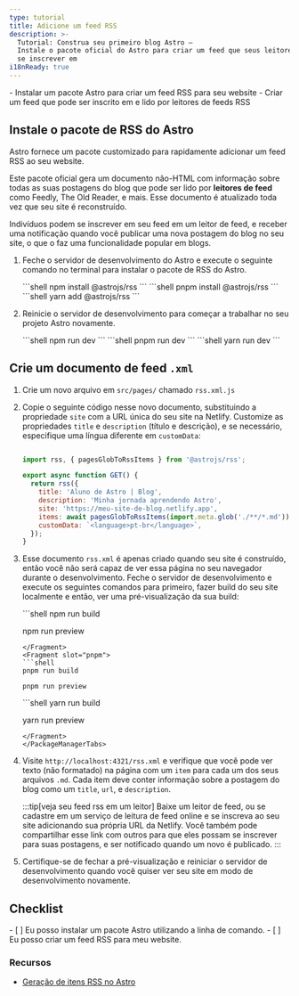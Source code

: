 ```yaml
---
type: tutorial
title: Adicione um feed RSS
description: >-
  Tutorial: Construa seu primeiro blog Astro —
  Instale o pacote oficial do Astro para criar um feed que seus leitores podem
  se inscrever em
i18nReady: true
---
```




<PreCheck>
  - Instalar um pacote Astro para criar um feed RSS para seu website
  - Criar um feed que pode ser inscrito em e lido por leitores de feeds RSS
</PreCheck>

## Instale o pacote de RSS do Astro

Astro fornece um pacote customizado para rapidamente adicionar um feed RSS ao seu website.

Este pacote oficial gera um documento não-HTML com informação sobre todas as suas postagens do blog que pode ser lido por **leitores de feed** como Feedly, The Old Reader, e mais. Esse documento é atualizado toda vez que seu site é reconstruído.

Indivíduos podem se inscrever em seu feed em um leitor de feed, e receber uma notificação quando você publicar uma nova postagem do blog no seu site, o que o faz uma funcionalidade popular em blogs.

1. Feche o servidor de desenvolvimento do Astro e execute o seguinte comando no terminal para instalar o pacote de RSS do Astro.

    <PackageManagerTabs>
      <Fragment slot="npm">
      ```shell
      npm install @astrojs/rss
      ```
      </Fragment>
      <Fragment slot="pnpm">
      ```shell
      pnpm install @astrojs/rss
      ```
      </Fragment>
      <Fragment slot="yarn">
      ```shell
      yarn add @astrojs/rss
      ```
      </Fragment>
    </PackageManagerTabs>

2. Reinicie o servidor de desenvolvimento para começar a trabalhar no seu projeto Astro novamente.

    <PackageManagerTabs>
      <Fragment slot="npm">
      ```shell
      npm run dev
      ```
      </Fragment>
      <Fragment slot="pnpm">
      ```shell
      pnpm run dev
      ```
      </Fragment>
      <Fragment slot="yarn">
      ```shell
      yarn run dev
      ```
      </Fragment>
    </PackageManagerTabs>

## Crie um documento de feed `.xml`

1. Crie um novo arquivo em `src/pages/` chamado `rss.xml.js`

2. Copie o seguinte código nesse novo documento, substituindo a propriedade `site` com a URL única do seu site na Netlify. Customize as propriedades `title` e `description` (título e descrição), e se necessário, especifique uma língua diferente em `customData`:

    ```js title="src/pages/rss.xml.js"

    import rss, { pagesGlobToRssItems } from '@astrojs/rss';

    export async function GET() {
      return rss({
        title: 'Aluno de Astro | Blog',
        description: 'Minha jornada aprendendo Astro',
        site: 'https://meu-site-de-blog.netlify.app',
        items: await pagesGlobToRssItems(import.meta.glob('./**/*.md')),
        customData: `<language>pt-br</language>`,
      });
    }
    ```

3. Esse documento `rss.xml` é apenas criado quando seu site é construído, então você não será capaz de ver essa página no seu navegador durante o desenvolvimento. Feche o servidor de desenvolvimento e execute os seguintes comandos para primeiro, fazer build do seu site localmente e então, ver uma pré-visualização da sua build:

    <PackageManagerTabs>
      <Fragment slot="npm">
      ```shell
      npm run build

      npm run preview
      ```
      </Fragment>
      <Fragment slot="pnpm">
      ```shell
      pnpm run build

      pnpm run preview
      ```
      </Fragment>
      <Fragment slot="yarn">
      ```shell
      yarn run build

      yarn run preview
      ```
      </Fragment>
    </PackageManagerTabs>

4. Visite `http://localhost:4321/rss.xml` e verifique que você pode ver texto (não formatado) na página com um `item` para cada um dos seus arquivos `.md`. Cada item deve conter informação sobre a postagem do blog como um `title`, `url`, e `description`.

    :::tip[veja seu feed rss em um leitor]
    Baixe um leitor de feed, ou se cadastre em um serviço de leitura de feed online e se inscreva ao seu site adicionando sua própria URL da Netlify. Você também pode compartilhar esse link com outros para que eles possam se inscrever para suas postagens, e ser notificado quando um novo é publicado.
    :::

5. Certifique-se de fechar a pré-visualização e reiniciar o servidor de desenvolvimento quando você quiser ver seu site em modo de desenvolvimento novamente.



<Box icon="check-list">

## Checklist

<Checklist>
- [ ] Eu posso instalar um pacote Astro utilizando a linha de comando.
- [ ] Eu posso criar um feed RSS para meu website.
</Checklist>
</Box>

### Recursos

- [Geração de itens RSS no Astro](/pt-br/guides/rss/#utilizando-importações-de-glob)
